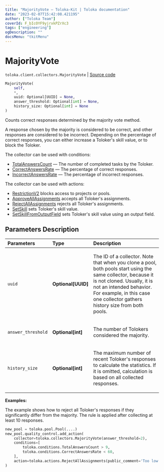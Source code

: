 ```yaml
---
title: "MajorityVote — Toloka-Kit | Toloka documentation"
date: "2023-02-07T15:42:08.421195"
author: ["Toloka Team"]
coverId: F_bIcOYF9yjrxkPZrXc3
tags: ["engineering"]
ogDescription: ""
docsMenu: "tkitMenu"
---
```


# MajorityVote
`toloka.client.collectors.MajorityVote` | [Source code](https://github.com/Toloka/toloka-kit/blob/v1.1.3/src/client/collectors.py#L401)

```python
MajorityVote(
    self,
    *,
    uuid: Optional[UUID] = None,
    answer_threshold: Optional[int] = None,
    history_size: Optional[int] = None
)
```

Counts correct responses determined by the majority vote method.

A response chosen by the majority is considered to be correct, and other responses are considered to be incorrect.
Depending on the percentage of correct responses, you can either increase a Toloker's skill value, or to block the Toloker.

The collector can be used with conditions:
* [TotalAnswersCount](/docs-new/toloka-kit/reference/toloka.client.conditions.TotalAnswersCount) — The number of completed tasks by the Toloker.
* [CorrectAnswersRate](/docs-new/toloka-kit/reference/toloka.client.conditions.CorrectAnswersRate) — The percentage of correct responses.
* [IncorrectAnswersRate](/docs-new/toloka-kit/reference/toloka.client.conditions.IncorrectAnswersRate) — The percentage of incorrect responses.

The collector can be used with actions:
* [RestrictionV2](/docs-new/toloka-kit/reference/toloka.client.actions.RestrictionV2) blocks access to projects or pools.
* [ApproveAllAssignments](/docs-new/toloka-kit/reference/toloka.client.actions.ApproveAllAssignments) accepts all Toloker's assignments.
* [RejectAllAssignments](/docs-new/toloka-kit/reference/toloka.client.actions.RejectAllAssignments) rejects all Toloker's assignments.
* [SetSkill](/docs-new/toloka-kit/reference/toloka.client.actions.SetSkill) sets Toloker's skill value.
* [SetSkillFromOutputField](/docs-new/toloka-kit/reference/toloka.client.actions.SetSkillFromOutputField) sets Toloker's skill value using an output field.

## Parameters Description

| Parameters | Type | Description |
| :----------| :----| :-----------|
`uuid`|**Optional\[UUID\]**|<p>The ID of a collector. Note that when you clone a pool, both pools start using the same collector, because it is not cloned. Usually, it is not an intended behavior. For example, in this case one collector gathers history size from both pools.</p>
`answer_threshold`|**Optional\[int\]**|<p>The number of Tolokers considered the majority.</p>
`history_size`|**Optional\[int\]**|<p>The maximum number of recent Toloker&#x27;s responses to calculate the statistics. If it is omitted, calculation is based on all collected responses.</p>

**Examples:**

The example shows how to reject all Toloker's responses if they significantly differ from the majority. The rule is applied after collecting at least 10 responses.

```python
new_pool = toloka.pool.Pool(....)
new_pool.quality_control.add_action(
    collector=toloka.collectors.MajorityVote(answer_threshold=2),
    conditions=[
        toloka.conditions.TotalAnswersCount > 9,
        toloka.conditions.CorrectAnswersRate < 60,
    ],
    action=toloka.actions.RejectAllAssignments(public_comment='Too low quality')
)
```
